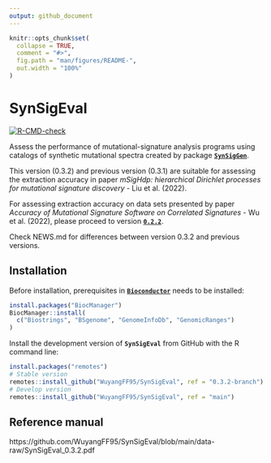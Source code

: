 ```yaml
---
output: github_document
---
```


<!-- README.md is generated from README.Rmd. Please edit that file -->

```r
knitr::opts_chunk$set(
  collapse = TRUE,
  comment = "#>",
  fig.path = "man/figures/README-",
  out.width = "100%"
)
```
# SynSigEval

<!-- badges: start -->

[![R-CMD-check](https://github.com/WuyangFF95/SynSigEval/workflows/R-CMD-check/badge.svg?branch=main)](https://github.com/WuyangFF95/SynSigEval/actions?query=workflow%3AR-CMD-check+branch%3Amain)
<!-- badges: end -->

Assess the performance of mutational-signature analysis
programs using catalogs of synthetic mutational spectra created
by package [**`SynSigGen`**](https://github.com/steverozen/SynSigGen).

This version (0.3.2) and previous version (0.3.1) are suitable for assessing the extraction accuracy in paper
*mSigHdp: hierarchical Dirichlet processes for mutational signature discovery*
- Liu et al. (2022). 

For assessing extraction accuracy on data sets presented by paper
*Accuracy of Mutational Signature Software on Correlated Signatures*
- Wu et al. (2022), please proceed to version 
[**`0.2.2`**](https://github.com/WuyangFF95/SynSigEval/tree/0.2.2).

Check NEWS.md for differences between version 0.3.2 and previous versions. 

## Installation

Before installation, prerequisites in 
[**`Bioconductor`**](https://www.bioconductor.org/)
needs to be installed:

```r
install.packages("BiocManager")
BiocManager::install(
  c("Biostrings", "BSgenome", "GenomeInfoDb", "GenomicRanges")
)
```

Install the development version of **`SynSigEval`** from GitHub
with the R command line:

``` r
install.packages("remotes")
# Stable version
remotes::install_github("WuyangFF95/SynSigEval", ref = "0.3.2-branch")
# Develop version
remotes::install_github("WuyangFF95/SynSigEval", ref = "main")
```

## Reference manual

https://github.com/WuyangFF95/SynSigEval/blob/main/data-raw/SynSigEval_0.3.2.pdf
